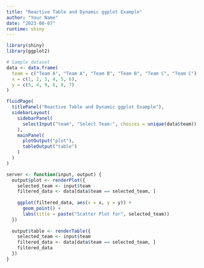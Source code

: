 ```yaml
---
title: "Reactive Table and Dynamic ggplot Example"
author: "Your Name"
date: "2023-08-07"
runtime: shiny
---
```


```r

library(shiny)
library(ggplot2)

# Sample dataset
data <- data.frame(
  team = c("Team A", "Team A", "Team B", "Team B", "Team C", "Team C"),
  x = c(1, 2, 3, 4, 5, 6),
  y = c(5, 4, 9, 6, 8, 7)
)

fluidPage(
  titlePanel("Reactive Table and Dynamic ggplot Example"),
  sidebarLayout(
    sidebarPanel(
      selectInput("team", "Select Team:", choices = unique(data$team))
    ),
    mainPanel(
      plotOutput("plot"),
      tableOutput("table")
    )
  )
)

server <- function(input, output) {
  output$plot <- renderPlot({
    selected_team <- input$team
    filtered_data <- data[data$team == selected_team, ]
    
    ggplot(filtered_data, aes(x = x, y = y)) +
      geom_point() +
      labs(title = paste("Scatter Plot for", selected_team))
  })
  
  output$table <- renderTable({
    selected_team <- input$team
    filtered_data <- data[data$team == selected_team, ]
    filtered_data
  })
}






```
